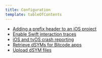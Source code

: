 ```yaml
---
title: Configuration
template: tableOfContents
---
```


* [Adding a prefix header to an iOS project](/docs/mobile-monitoring/new-relic-mobile-ios/configuration/adding-prefix-header-ios-project)
* [Enable Swift interaction traces](/docs/mobile-monitoring/new-relic-mobile-ios/configuration/enable-swift-interaction-traces)
* [iOS and tvOS crash reporting](/docs/mobile-monitoring/new-relic-mobile-ios/configuration/ios-tvos-crash-reporting)
* [Retrieve dSYMs for Bitcode apps](/docs/mobile-monitoring/new-relic-mobile-ios/configuration/retrieve-dsyms-bitcode-apps)
* [Upload dSYM files](/docs/mobile-monitoring/new-relic-mobile-ios/configuration/upload-dsyms-bitcode-apps)
